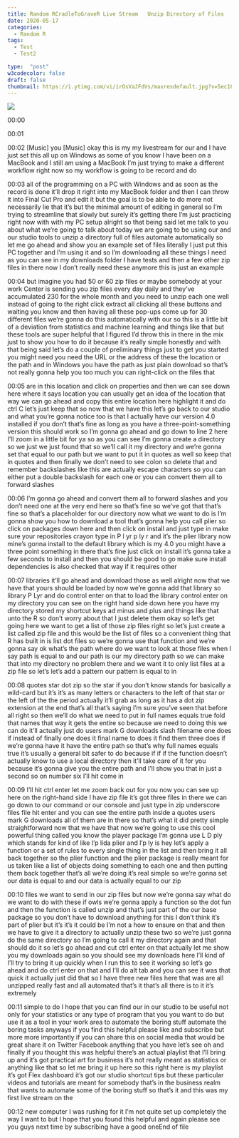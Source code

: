 ```yaml
---
title: Random RCradleToGraveR Live Stream   Unzip Directory of Files
date: 2020-05-17
categories:
  - Random R
tags:
  - Test
  - Test2

type:  "post"
w3codecolor: false
draft: false
thumbnail: https://i.ytimg.com/vi/irOsVaJFdVs/maxresdefault.jpg?v=5ec187b2
---
```


<a href="https://www.youtube.com/watch?v=irOsVaJFdVs">
<img src="auto-posts/images/18-RandomR-PlotCOVID19coronavirusDatausingRdplyrandggplot.webm.jpg">
</a>









00:00

00:01

00:02
[Music] you [Music] okay this is my my livestream for our
and I have just set this all up on Windows as some of you know I have been
on a MacBook and I still am using a MacBook I'm just trying to make a
different workflow right now so my workflow is going to be record and do

00:03
all of the programming on a PC with Windows and as soon as the record is
done it'll drop it right into my MacBook folder and then I can throw it into
Final Cut Pro and edit it but the goal is to be able to do more not necessarily
lie that it's but the minimal amount of editing in general so I'm trying to
streamline that slowly but surely it's getting there I'm just practicing right
now with with my PC setup alright so that being said let me talk to you about
what we're going to talk about today we are going to be using our and our studio
tools to unzip a directory full of files automate automatically so let me go
ahead and show you an example set of files literally I just put this PC
together and I'm using it and so I'm downloading all these things I need as
you can see in my downloads folder I have tests and then a few other zip
files in there now I don't really need these anymore this is just an example

00:04
but imagine you had 50 or 60 zip files or maybe somebody at your work Center is
sending you zip files every day daily and they've accumulated 230 for the
whole month and you need to unzip each one well instead of going to the right
click extract all clicking all these buttons and waiting you know and then
having all these pop-ups come up for 30 different files we're gonna do this
automatically with our so this is a little bit of a deviation from
statistics and machine learning and things like that but these tools are
super helpful that I figured I'd throw this in there in the mix just to show
you how to do it because it's really simple honestly and with that being said
let's do a couple of preliminary things just to get you started you might need
you need the URL or the address of these the location or the path
and in Windows you have the path as just plain download so that's not really
gonna help you too much you can right-click on the files that

00:05
are in this location and click on properties and then we can see down here
where it says location you can usually get an idea of the location that way we
can go ahead and copy this entire location here highlight it and do ctrl C
let's just keep that so now that we have this let's go back to our studio and
what you're gonna notice too is that I actually have our version 4.0 installed
if you don't that's fine as long as you have a three-point-something version
this should work so I'm gonna go ahead and go down to line 2 here I'll zoom in
a little bit for ya so as you can see I'm gonna create a directory so we just
we just found that so we'll call it my directory and we're gonna set that equal
to our path but we want to put it in quotes as well so keep that in quotes
and then finally we don't need to see colon so delete that and remember
backslashes like this are actually escape characters so you can either put
a double backslash for each one or you can convert them all to forward slashes

00:06
I'm gonna go ahead and convert them all to forward slashes and you don't need
one at the very end here so that's fine so we've got that that's fine so that's
a placeholder for our directory now what we want to do is I'm gonna show you how
to download a tool that's gonna help you call plier so click on packages down
here and then click on install and just type in make sure your repositories
crayon type in P l yr p ly r and it's the plier library now mine's gonna
install to the default library which is my 4.0 you might have a three point
something in there that's fine just click on install it's gonna take a
few seconds to install and then you should be good to go
make sure install dependencies is also checked that way if it requires other

00:07
libraries it'll go ahead and download those as well alright
now that we have that yours should be loaded by now we're gonna add that
library so library P Lyr and do control enter on that to load the library
control enter on my directory you can see on the right hand side down here you
have my directory stored my shortcut keys ad minus and plus and things like
that unto the R so don't worry about that I just delete them okay so let's
get going here we want to get a list of those zip files right so let's just
create a list called zip file and this would be the list of files so a
convenient thing that R has built in is list dot files so we're gonna use that
function and we're gonna say ok what's the path where do we want to look at
those files when I say path is equal to and our path is our my directory path so
we can make that into my directory no problem there and we want it to only
list files at a zip file so let's let's add a pattern our pattern is equal to in

00:08
quotes star dot zip so the star if you don't know stands for basically a
wild-card but it's it's as many letters or characters to the left of that star
or the left of the the period actually it'll grab as long as it has a dot zip
extension at the end that's all that's saying I'm sure you've seen that before
all right so then we'll do what we need to put in full names equals true fold
that names that way it gets the entire so because we need to doing this we can
do it'll actually just do users mark G downloads slash filename one does if
instead of finally one does it final name to does it find them three does if
we're gonna have it have the entire path so that's why full names equals true
it's usually a general bit safer to do because if if if the function doesn't
actually know to use a local directory then it'll take care of it for you
because it's gonna give you the entire path and I'll show you that in just a
second so on number six I'll hit come in

00:09
I'll hit ctrl enter let me zoom back out for you now you can see up here on the
right-hand side I have zip file it's got three files in there we can go down to
our command or our console and just type in zip underscore files
file hit enter and you can see the entire path inside a quotes
users mark G downloads all of them are in there so that's what it did pretty
simple straightforward now that we have that now we're going to use this cool
powerful thing called you know the player package I'm gonna use L D ply
which stands for kind of like l'p lida plier and l'p ly is hey let's apply a
function or a set of rules to every single thing in the list and then bring
it all back together so the plier function and the plier package is really
meant for us taken like a list of objects doing something to each one and
then putting them back together that's all we're doing it's real simple so
we're gonna set our data is equal to and our data is actually equal to our zip

00:10
files we want to send in our zip files but now we're gonna say what do we want
to do with these if owls we're gonna apply a function so the dot fun and then
the function is called unzip and that's just part of the our base package so you
don't have to download anything for this I don't think it's part of plier but
it's it's it could be I'm not a how to ensure on that and then we have to give
it a directory to actually unzip these two so we're just gonna do the same
directory so I'm going to call it my directory again and that should do it so
let's go ahead and cut ctrl enter on that actually let me show you my
downloads again so you should see my downloads here I'll kind of I'll try to
bring it up quickly when I run this to see it working so let's go ahead and do
ctrl enter on that and I'll do alt tab and you can see it was that quick it
actually just did that so I have three new files here that was are all unzipped
really fast and all automated that's it that's all there is to it it's extremely

00:11
simple to do I hope that you can find our in our studio to be useful not only
for your statistics or any type of program that you you want to do but use
it as a tool in your work area to automate the boring stuff automate the
boring tasks anyways if you find this helpful please like and subscribe but
more more importantly if you can share this on social media that would be great
share it on Twitter Facebook anything that you have
let's see oh and finally if you thought this was helpful there's an actual
playlist that I'll bring up and it's got practical art for business it's not
really meant as statistics or anything like that so let me bring it up here so
this right here is my playlist it's got Flex dashboard it's got our
studio shortcut tips but these particular videos and tutorials are
meant for somebody that's in the business realm that wants to automate
some of the boring stuff so that's it and this was my first live stream on the

00:12
new computer I was rushing for it I'm not quite set up completely the way I
want to but I hope that you found this helpful and again please see you guys
next time by subscribing have a good oneEnd of file

